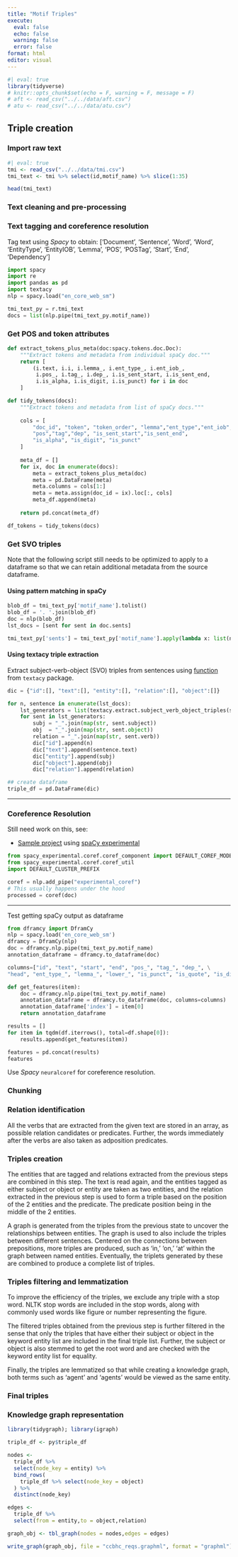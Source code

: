 ```yaml
---
title: "Motif Triples"
execute: 
  eval: false
  echo: false
  warning: false
  error: false
format: html
editor: visual
---
```


```r
#| eval: true
library(tidyverse)
# knitr::opts_chunk$set(echo = F, warning = F, message = F)
# aft <- read_csv("../../data/aft.csv")
# atu <- read_csv("../../data/atu.csv")
```

## Triple creation

### Import raw text

```r
#| eval: true
tmi <- read_csv("../../data/tmi.csv")
tmi_text <- tmi %>% select(id,motif_name) %>% slice(1:35)

head(tmi_text)
```

### Text cleaning and pre-processing

### Text tagging and coreference resolution

Tag text using *Spacy* to obtain: \['Document', 'Sentence', 'Word', 'Word', 'EntityType', 'EntityIOB', 'Lemma', 'POS', 'POSTag', 'Start', 'End', 'Dependency'\]

```python

import spacy
import re
import pandas as pd
import textacy
nlp = spacy.load("en_core_web_sm")

tmi_text_py = r.tmi_text
docs = list(nlp.pipe(tmi_text_py.motif_name))
```

### Get POS and token attributes

```python

def extract_tokens_plus_meta(doc:spacy.tokens.doc.Doc):
    """Extract tokens and metadata from individual spaCy doc."""
    return [
        (i.text, i.i, i.lemma_, i.ent_type_, i.ent_iob_,
         i.pos_, i.tag_, i.dep_, i.is_sent_start, i.is_sent_end,
         i.is_alpha, i.is_digit, i.is_punct) for i in doc
    ]

def tidy_tokens(docs):
    """Extract tokens and metadata from list of spaCy docs."""
    
    cols = [
        "doc_id", "token", "token_order", "lemma","ent_type","ent_iob",
        "pos","tag","dep", "is_sent_start","is_sent_end", 
        "is_alpha", "is_digit", "is_punct"
    ]
    
    meta_df = []
    for ix, doc in enumerate(docs):
        meta = extract_tokens_plus_meta(doc)
        meta = pd.DataFrame(meta)
        meta.columns = cols[1:]
        meta = meta.assign(doc_id = ix).loc[:, cols]
        meta_df.append(meta)
        
    return pd.concat(meta_df) 

df_tokens = tidy_tokens(docs)

```

### Get SVO triples

Note that the following script still needs to be optimized to apply to a dataframe so that we can retain additional metadata from the source dataframe.

#### Using pattern matching in spaCy

```python
blob_df = tmi_text_py['motif_name'].tolist() 
blob_df = '. '.join(blob_df) 
doc = nlp(blob_df) 
lst_docs = [sent for sent in doc.sents]  

```

```python
tmi_text_py['sents'] = tmi_text_py['motif_name'].apply(lambda x: list(nlp(x).sents))
```

#### Using textacy triple extraction

Extract subject-verb-object (SVO) triples from sentences using [function](https://textacy.readthedocs.io/en/latest/api_reference/extract.html#triples) from `textacy` package.

```python
dic = {"id":[], "text":[], "entity":[], "relation":[], "object":[]}

for n, sentence in enumerate(lst_docs):
    lst_generators = list(textacy.extract.subject_verb_object_triples(sentence))  
    for sent in lst_generators:
        subj = "_".join(map(str, sent.subject))
        obj  = "_".join(map(str, sent.object))
        relation = "_".join(map(str, sent.verb))
        dic["id"].append(n)
        dic["text"].append(sentence.text)
        dic["entity"].append(subj)
        dic["object"].append(obj)
        dic["relation"].append(relation)

## create dataframe
triple_df = pd.DataFrame(dic)
```

------------------------------------------------------------------------

### Coreference Resolution

Still need work on this, see:

-   [Sample project](https://github.com/explosion/projects/tree/v3/experimental/coref) using [spaCy experimental](https://github.com/explosion/spacy-experimental)

```python
from spacy_experimental.coref.coref_component import DEFAULT_COREF_MODEL 
from spacy_experimental.coref.coref_util 
import DEFAULT_CLUSTER_PREFIX  

coref = nlp.add_pipe("experimental_coref") 
# This usually happens under the hood 
processed = coref(doc) 
```

------------------------------------------------------------------------

Test getting spaCy output as dataframe

```python
from dframcy import DframCy
nlp = spacy.load('en_core_web_sm')
dframcy = DframCy(nlp)
doc = dframcy.nlp.pipe(tmi_text_py.motif_name)
annotation_dataframe = dframcy.to_dataframe(doc)
```

```python
columns=["id", "text", "start", "end", "pos_", "tag_", "dep_", \
"head", "ent_type_", "lemma_", "lower_", "is_punct", "is_quote", "is_digit"]

def get_features(item):
    doc = dframcy.nlp.pipe(tmi_text_py.motif_name)
    annotation_dataframe = dframcy.to_dataframe(doc, columns=columns)
    annotation_dataframe['index'] = item[0]
    return annotation_dataframe

results = []
for item in tqdm(df.iterrows(), total=df.shape[0]):
    results.append(get_features(item))

features = pd.concat(results)
features
```

Use *Spacy* `neuralcoref` for coreference resolution.

### Chunking

### Relation identification

All the verbs that are extracted from the given text are stored in an array, as possible relation candidates or predicates. Further, the words immediately after the verbs are also taken as adposition predicates.

### Triples creation

The entities that are tagged and relations extracted from the previous steps are combined in this step. The text is read again, and the entities tagged as either subject or object or entity are taken as two entities, and the relation extracted in the previous step is used to form a triple based on the position of the 2 entities and the predicate. The predicate position being in the middle of the 2 entities.

A graph is generated from the triples from the previous state to uncover the relationships between entities. The graph is used to also include the triples between different sentences. Centered on the connections between prepositions, more triples are produced, such as 'in,' 'on,' 'at' within the graph between named entities. Eventually, the triplets generated by these are combined to produce a complete list of triples.

### Triples filtering and lemmatization

To improve the efficiency of the triples, we exclude any triple with a stop word. NLTK stop words are included in the stop words, along with commonly used words like figure or number representing the figure.

The filtered triples obtained from the previous step is further filtered in the sense that only the triples that have either their subject or object in the keyword entity list are included in the final triple list. Further, the subject or object is also stemmed to get the root word and are checked with the keyword entity list for equality.

Finally, the triples are lemmatized so that while creating a knowledge graph, both terms such as 'agent' and 'agents' would be viewed as the same entity.

### Final triples

### Knowledge graph representation

```r
library(tidygraph); library(igraph)

triple_df <- py$triple_df

nodes <-
  triple_df %>%
  select(node_key = entity) %>%
  bind_rows(
    triple_df %>% select(node_key = object)
  ) %>%
  distinct(node_key)

edges <-
  triple_df %>%
  select(from = entity,to = object,relation)

graph_obj <- tbl_graph(nodes = nodes,edges = edges)

write_graph(graph_obj, file = "ccbhc_reqs.graphml", format = "graphml")
```
